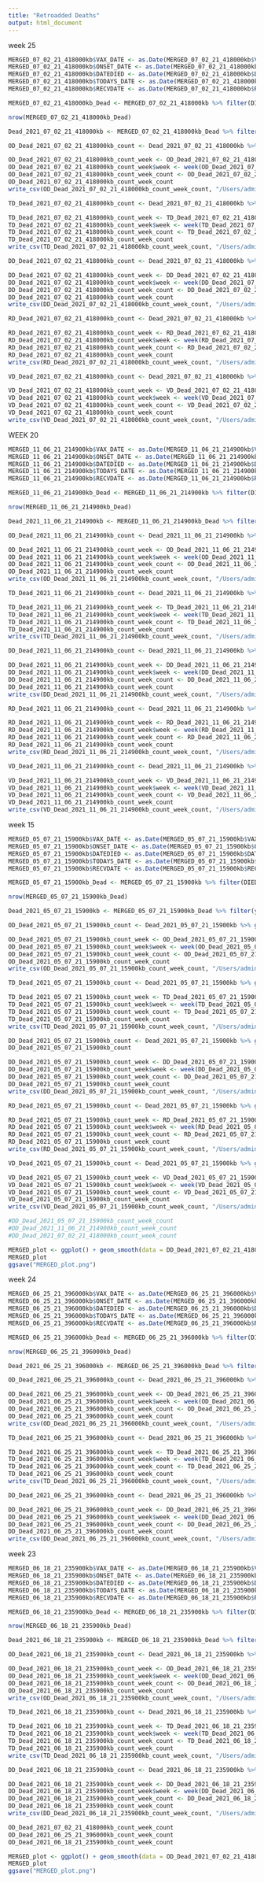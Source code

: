 ```yaml
---
title: "Retroadded Deaths"
output: html_document
---
```

week 25
```r
MERGED_07_02_21_418000kb$VAX_DATE <- as.Date(MERGED_07_02_21_418000kb$VAX_DATE, "%m/%d/%y") 
MERGED_07_02_21_418000kb$ONSET_DATE <- as.Date(MERGED_07_02_21_418000kb$ONSET_DATE, "%m/%d/%y")
MERGED_07_02_21_418000kb$DATEDIED <- as.Date(MERGED_07_02_21_418000kb$DATEDIED, "%m/%d/%y")
MERGED_07_02_21_418000kb$TODAYS_DATE <- as.Date(MERGED_07_02_21_418000kb$TODAYS_DATE, "%m/%d/%y")
MERGED_07_02_21_418000kb$RECVDATE <- as.Date(MERGED_07_02_21_418000kb$RECVDATE, "%m/%d/%y")

MERGED_07_02_21_418000kb_Dead <- MERGED_07_02_21_418000kb %>% filter(DIED == "Y")

nrow(MERGED_07_02_21_418000kb_Dead)

Dead_2021_07_02_21_418000kb <- MERGED_07_02_21_418000kb_Dead %>% filter(year(ONSET_DATE) <= 2021 & year(ONSET_DATE) >= 2021) %>% filter(year(TODAYS_DATE) <= 2021 & year(TODAYS_DATE) >= 2021) %>% filter(year(DATEDIED) <= 2021 & year(DATEDIED) >= 2021) %>% filter(year(VAX_DATE) <= 2021 & year(VAX_DATE) >= 2021) %>% filter(year(RECVDATE) <= 2021 & year(RECVDATE) >= 2021) 
```
```r
OD_Dead_2021_07_02_21_418000kb_count <- Dead_2021_07_02_21_418000kb %>% group_by(ONSET_DATE, DIED) %>% count(DIED) %>% arrange(desc(ONSET_DATE)) 

OD_Dead_2021_07_02_21_418000kb_count_week <- OD_Dead_2021_07_02_21_418000kb_count
OD_Dead_2021_07_02_21_418000kb_count_week$week <- week(OD_Dead_2021_07_02_21_418000kb_count_week$ONSET_DATE)
OD_Dead_2021_07_02_21_418000kb_count_week_count <- OD_Dead_2021_07_02_21_418000kb_count_week %>% group_by(week) %>% mutate("week_sum" = sum(n))
OD_Dead_2021_07_02_21_418000kb_count_week_count
write_csv(OD_Dead_2021_07_02_21_418000kb_count_week_count, "/Users/admin/Desktop/OD_Dead_2021_07_02_21_418000kb_count_week_25_count.csv")

TD_Dead_2021_07_02_21_418000kb_count <- Dead_2021_07_02_21_418000kb %>% group_by(TODAYS_DATE, DIED) %>% count(DIED) %>% arrange(desc(TODAYS_DATE)) 

TD_Dead_2021_07_02_21_418000kb_count_week <- TD_Dead_2021_07_02_21_418000kb_count
TD_Dead_2021_07_02_21_418000kb_count_week$week <- week(TD_Dead_2021_07_02_21_418000kb_count_week$TODAYS_DATE)
TD_Dead_2021_07_02_21_418000kb_count_week_count <- TD_Dead_2021_07_02_21_418000kb_count_week %>% group_by(week) %>% mutate("week_sum" = sum(n))
TD_Dead_2021_07_02_21_418000kb_count_week_count
write_csv(TD_Dead_2021_07_02_21_418000kb_count_week_count, "/Users/admin/Desktop/TD_Dead_2021_07_02_21_418000kb_count_week_25_count.csv")

DD_Dead_2021_07_02_21_418000kb_count <- Dead_2021_07_02_21_418000kb %>% group_by(DATEDIED, DIED) %>% count(DIED) %>% arrange(desc(DATEDIED)) 

DD_Dead_2021_07_02_21_418000kb_count_week <- DD_Dead_2021_07_02_21_418000kb_count
DD_Dead_2021_07_02_21_418000kb_count_week$week <- week(DD_Dead_2021_07_02_21_418000kb_count_week$DATEDIED)
DD_Dead_2021_07_02_21_418000kb_count_week_count <- DD_Dead_2021_07_02_21_418000kb_count_week %>% group_by(week) %>% mutate("week_sum" = sum(n))
DD_Dead_2021_07_02_21_418000kb_count_week_count
write_csv(DD_Dead_2021_07_02_21_418000kb_count_week_count, "/Users/admin/Desktop/DD_Dead_2021_07_02_21_418000kb_count_week_25_count.csv")

RD_Dead_2021_07_02_21_418000kb_count <- Dead_2021_07_02_21_418000kb %>% group_by(RECVDATE, DIED) %>% count(DIED) %>% arrange(desc(RECVDATE)) 

RD_Dead_2021_07_02_21_418000kb_count_week <- RD_Dead_2021_07_02_21_418000kb_count
RD_Dead_2021_07_02_21_418000kb_count_week$week <- week(RD_Dead_2021_07_02_21_418000kb_count_week$RECVDATE)
RD_Dead_2021_07_02_21_418000kb_count_week_count <- RD_Dead_2021_07_02_21_418000kb_count_week %>% group_by(week) %>% mutate("week_sum" = sum(n))
RD_Dead_2021_07_02_21_418000kb_count_week_count
write_csv(RD_Dead_2021_07_02_21_418000kb_count_week_count, "/Users/admin/Desktop/RD_Dead_2021_07_02_21_418000kb_count_week_25_count.csv")

VD_Dead_2021_07_02_21_418000kb_count <- Dead_2021_07_02_21_418000kb %>% group_by(VAX_DATE, DIED) %>% count(DIED) %>% arrange(desc(VAX_DATE)) 

VD_Dead_2021_07_02_21_418000kb_count_week <- VD_Dead_2021_07_02_21_418000kb_count
VD_Dead_2021_07_02_21_418000kb_count_week$week <- week(VD_Dead_2021_07_02_21_418000kb_count_week$VAX_DATE)
VD_Dead_2021_07_02_21_418000kb_count_week_count <- VD_Dead_2021_07_02_21_418000kb_count_week %>% group_by(week) %>% mutate("week_sum" = sum(n))
VD_Dead_2021_07_02_21_418000kb_count_week_count
write_csv(VD_Dead_2021_07_02_21_418000kb_count_week_count, "/Users/admin/Desktop/VD_Dead_2021_07_02_21_418000kb_count_week_25_count.csv")
```
WEEK 20
```r
MERGED_11_06_21_214900kb$VAX_DATE <- as.Date(MERGED_11_06_21_214900kb$VAX_DATE, "%m/%d/%y") 
MERGED_11_06_21_214900kb$ONSET_DATE <- as.Date(MERGED_11_06_21_214900kb$ONSET_DATE, "%m/%d/%y")
MERGED_11_06_21_214900kb$DATEDIED <- as.Date(MERGED_11_06_21_214900kb$DATEDIED, "%m/%d/%y")
MERGED_11_06_21_214900kb$TODAYS_DATE <- as.Date(MERGED_11_06_21_214900kb$TODAYS_DATE, "%m/%d/%y")
MERGED_11_06_21_214900kb$RECVDATE <- as.Date(MERGED_11_06_21_214900kb$RECVDATE, "%m/%d/%y")

MERGED_11_06_21_214900kb_Dead <- MERGED_11_06_21_214900kb %>% filter(DIED == "Y")

nrow(MERGED_11_06_21_214900kb_Dead)

Dead_2021_11_06_21_214900kb <- MERGED_11_06_21_214900kb_Dead %>% filter(year(ONSET_DATE) <= 2021 & year(ONSET_DATE) >= 2021) %>% filter(year(TODAYS_DATE) <= 2021 & year(TODAYS_DATE) >= 2021) %>% filter(year(DATEDIED) <= 2021 & year(DATEDIED) >= 2021) %>% filter(year(VAX_DATE) <= 2021 & year(VAX_DATE) >= 2021) %>% filter(year(RECVDATE) <= 2021 & year(RECVDATE) >= 2021) 
```
```r
OD_Dead_2021_11_06_21_214900kb_count <- Dead_2021_11_06_21_214900kb %>% group_by(ONSET_DATE, DIED) %>% count(DIED) %>% arrange(desc(ONSET_DATE)) 

OD_Dead_2021_11_06_21_214900kb_count_week <- OD_Dead_2021_11_06_21_214900kb_count
OD_Dead_2021_11_06_21_214900kb_count_week$week <- week(OD_Dead_2021_11_06_21_214900kb_count_week$ONSET_DATE)
OD_Dead_2021_11_06_21_214900kb_count_week_count <- OD_Dead_2021_11_06_21_214900kb_count_week %>% group_by(week) %>% mutate("week_sum" = sum(n))
OD_Dead_2021_11_06_21_214900kb_count_week_count
write_csv(OD_Dead_2021_11_06_21_214900kb_count_week_count, "/Users/admin/Desktop/OD_Dead_2021_11_06_21_214900kb_count_week_25_count.csv")

TD_Dead_2021_11_06_21_214900kb_count <- Dead_2021_11_06_21_214900kb %>% group_by(TODAYS_DATE, DIED) %>% count(DIED) %>% arrange(desc(TODAYS_DATE)) 

TD_Dead_2021_11_06_21_214900kb_count_week <- TD_Dead_2021_11_06_21_214900kb_count
TD_Dead_2021_11_06_21_214900kb_count_week$week <- week(TD_Dead_2021_11_06_21_214900kb_count_week$TODAYS_DATE)
TD_Dead_2021_11_06_21_214900kb_count_week_count <- TD_Dead_2021_11_06_21_214900kb_count_week %>% group_by(week) %>% mutate("week_sum" = sum(n))
TD_Dead_2021_11_06_21_214900kb_count_week_count
write_csv(TD_Dead_2021_11_06_21_214900kb_count_week_count, "/Users/admin/Desktop/TD_Dead_2021_11_06_21_214900kb_count_week_25_count.csv")

DD_Dead_2021_11_06_21_214900kb_count <- Dead_2021_11_06_21_214900kb %>% group_by(DATEDIED, DIED) %>% count(DIED) %>% arrange(desc(DATEDIED)) 

DD_Dead_2021_11_06_21_214900kb_count_week <- DD_Dead_2021_11_06_21_214900kb_count
DD_Dead_2021_11_06_21_214900kb_count_week$week <- week(DD_Dead_2021_11_06_21_214900kb_count_week$DATEDIED)
DD_Dead_2021_11_06_21_214900kb_count_week_count <- DD_Dead_2021_11_06_21_214900kb_count_week %>% group_by(week) %>% mutate("week_sum" = sum(n))
DD_Dead_2021_11_06_21_214900kb_count_week_count
write_csv(DD_Dead_2021_11_06_21_214900kb_count_week_count, "/Users/admin/Desktop/DD_Dead_2021_11_06_21_214900kb_count_week_25_count.csv")

RD_Dead_2021_11_06_21_214900kb_count <- Dead_2021_11_06_21_214900kb %>% group_by(RECVDATE, DIED) %>% count(DIED) %>% arrange(desc(RECVDATE)) 

RD_Dead_2021_11_06_21_214900kb_count_week <- RD_Dead_2021_11_06_21_214900kb_count
RD_Dead_2021_11_06_21_214900kb_count_week$week <- week(RD_Dead_2021_11_06_21_214900kb_count_week$RECVDATE)
RD_Dead_2021_11_06_21_214900kb_count_week_count <- RD_Dead_2021_11_06_21_214900kb_count_week %>% group_by(week) %>% mutate("week_sum" = sum(n))
RD_Dead_2021_11_06_21_214900kb_count_week_count
write_csv(RD_Dead_2021_11_06_21_214900kb_count_week_count, "/Users/admin/Desktop/RD_Dead_2021_11_06_21_214900kb_count_week_25_count.csv")

VD_Dead_2021_11_06_21_214900kb_count <- Dead_2021_11_06_21_214900kb %>% group_by(VAX_DATE, DIED) %>% count(DIED) %>% arrange(desc(VAX_DATE)) 

VD_Dead_2021_11_06_21_214900kb_count_week <- VD_Dead_2021_11_06_21_214900kb_count
VD_Dead_2021_11_06_21_214900kb_count_week$week <- week(VD_Dead_2021_11_06_21_214900kb_count_week$VAX_DATE)
VD_Dead_2021_11_06_21_214900kb_count_week_count <- VD_Dead_2021_11_06_21_214900kb_count_week %>% group_by(week) %>% mutate("week_sum" = sum(n))
VD_Dead_2021_11_06_21_214900kb_count_week_count
write_csv(VD_Dead_2021_11_06_21_214900kb_count_week_count, "/Users/admin/Desktop/VD_Dead_2021_11_06_21_214900kb_count_week_25_count.csv")
```
week 15
```r
MERGED_05_07_21_15900kb$VAX_DATE <- as.Date(MERGED_05_07_21_15900kb$VAX_DATE, "%m/%d/%y") 
MERGED_05_07_21_15900kb$ONSET_DATE <- as.Date(MERGED_05_07_21_15900kb$ONSET_DATE, "%m/%d/%y")
MERGED_05_07_21_15900kb$DATEDIED <- as.Date(MERGED_05_07_21_15900kb$DATEDIED, "%m/%d/%y")
MERGED_05_07_21_15900kb$TODAYS_DATE <- as.Date(MERGED_05_07_21_15900kb$TODAYS_DATE, "%m/%d/%y")
MERGED_05_07_21_15900kb$RECVDATE <- as.Date(MERGED_05_07_21_15900kb$RECVDATE, "%m/%d/%y")

MERGED_05_07_21_15900kb_Dead <- MERGED_05_07_21_15900kb %>% filter(DIED == "Y")

nrow(MERGED_05_07_21_15900kb_Dead)

Dead_2021_05_07_21_15900kb <- MERGED_05_07_21_15900kb_Dead %>% filter(year(ONSET_DATE) <= 2021 & year(ONSET_DATE) >= 2021) %>% filter(year(TODAYS_DATE) <= 2021 & year(TODAYS_DATE) >= 2021) %>% filter(year(DATEDIED) <= 2021 & year(DATEDIED) >= 2021) %>% filter(year(VAX_DATE) <= 2021 & year(VAX_DATE) >= 2021) %>% filter(year(RECVDATE) <= 2021 & year(RECVDATE) >= 2021) 
```
```r
OD_Dead_2021_05_07_21_15900kb_count <- Dead_2021_05_07_21_15900kb %>% group_by(ONSET_DATE, DIED) %>% count(DIED) %>% arrange(desc(ONSET_DATE)) 

OD_Dead_2021_05_07_21_15900kb_count_week <- OD_Dead_2021_05_07_21_15900kb_count
OD_Dead_2021_05_07_21_15900kb_count_week$week <- week(OD_Dead_2021_05_07_21_15900kb_count_week$ONSET_DATE)
OD_Dead_2021_05_07_21_15900kb_count_week_count <- OD_Dead_2021_05_07_21_15900kb_count_week %>% group_by(week) %>% mutate("week_sum" = sum(n))
OD_Dead_2021_05_07_21_15900kb_count_week_count
write_csv(OD_Dead_2021_05_07_21_15900kb_count_week_count, "/Users/admin/Desktop/OD_Dead_2021_05_07_21_15900kb_count_week_15_count.csv")

TD_Dead_2021_05_07_21_15900kb_count <- Dead_2021_05_07_21_15900kb %>% group_by(TODAYS_DATE, DIED) %>% count(DIED) %>% arrange(desc(TODAYS_DATE)) 

TD_Dead_2021_05_07_21_15900kb_count_week <- TD_Dead_2021_05_07_21_15900kb_count
TD_Dead_2021_05_07_21_15900kb_count_week$week <- week(TD_Dead_2021_05_07_21_15900kb_count_week$TODAYS_DATE)
TD_Dead_2021_05_07_21_15900kb_count_week_count <- TD_Dead_2021_05_07_21_15900kb_count_week %>% group_by(week) %>% mutate("week_sum" = sum(n))
TD_Dead_2021_05_07_21_15900kb_count_week_count
write_csv(TD_Dead_2021_05_07_21_15900kb_count_week_count, "/Users/admin/Desktop/TD_Dead_2021_05_07_21_15900kb_count_week_15_count.csv")

DD_Dead_2021_05_07_21_15900kb_count <- Dead_2021_05_07_21_15900kb %>% group_by(DATEDIED, DIED) %>% count(DIED) %>% arrange(desc(DATEDIED)) 
DD_Dead_2021_05_07_21_15900kb_count

DD_Dead_2021_05_07_21_15900kb_count_week <- DD_Dead_2021_05_07_21_15900kb_count
DD_Dead_2021_05_07_21_15900kb_count_week$week <- week(DD_Dead_2021_05_07_21_15900kb_count_week$DATEDIED)
DD_Dead_2021_05_07_21_15900kb_count_week_count <- DD_Dead_2021_05_07_21_15900kb_count_week %>% group_by(week) %>% mutate("week_sum" = sum(n))
DD_Dead_2021_05_07_21_15900kb_count_week_count
write_csv(DD_Dead_2021_05_07_21_15900kb_count_week_count, "/Users/admin/Desktop/DD_Dead_2021_05_07_21_15900kb_count_week_15_count.csv")

RD_Dead_2021_05_07_21_15900kb_count <- Dead_2021_05_07_21_15900kb %>% group_by(RECVDATE, DIED) %>% count(DIED) %>% arrange(desc(RECVDATE)) 

RD_Dead_2021_05_07_21_15900kb_count_week <- RD_Dead_2021_05_07_21_15900kb_count
RD_Dead_2021_05_07_21_15900kb_count_week$week <- week(RD_Dead_2021_05_07_21_15900kb_count_week$RECVDATE)
RD_Dead_2021_05_07_21_15900kb_count_week_count <- RD_Dead_2021_05_07_21_15900kb_count_week %>% group_by(week) %>% mutate("week_sum" = sum(n))
RD_Dead_2021_05_07_21_15900kb_count_week_count
write_csv(RD_Dead_2021_05_07_21_15900kb_count_week_count, "/Users/admin/Desktop/RD_Dead_2021_05_07_21_15900kb_count_week_25_count.csv")

VD_Dead_2021_05_07_21_15900kb_count <- Dead_2021_05_07_21_15900kb %>% group_by(VAX_DATE, DIED) %>% count(DIED) %>% arrange(desc(VAX_DATE)) 

VD_Dead_2021_05_07_21_15900kb_count_week <- VD_Dead_2021_05_07_21_15900kb_count
VD_Dead_2021_05_07_21_15900kb_count_week$week <- week(VD_Dead_2021_05_07_21_15900kb_count_week$VAX_DATE)
VD_Dead_2021_05_07_21_15900kb_count_week_count <- VD_Dead_2021_05_07_21_15900kb_count_week %>% group_by(week) %>% mutate("week_sum" = sum(n))
VD_Dead_2021_05_07_21_15900kb_count_week_count
write_csv(VD_Dead_2021_05_07_21_15900kb_count_week_count, "/Users/admin/Desktop/VD_Dead_2021_05_07_21_15900kb_count_week_25_count.csv")
```
```r
#DD_Dead_2021_05_07_21_15900kb_count_week_count
#DD_Dead_2021_11_06_21_214900kb_count_week_count
#DD_Dead_2021_07_02_21_418000kb_count_week_count
```
```r
MERGED_plot <- ggplot() + geom_smooth(data = DD_Dead_2021_07_02_21_418000kb_count_week_count, aes(week, n), colour = "red", size = 2) + geom_smooth(data = DD_Dead_2021_05_07_21_15900kb_count_week_count, aes(week, n), colour = "blue", size = 2) + geom_smooth(data = DD_Dead_2021_11_06_21_214900kb_count_week_count, aes(week, n), colour = "yellow", size = 2) + xlab("WEEK") +  ylab("NUMBER OF deaths FOLLOWING INJECTION") + labs(title = "NUMBER OF DEATHS FOR WEEKS 1, 15 AND 25", caption = "Data source: VAERS") + theme(axis.text.y = element_text(colour = "black", size = 14)) + theme(axis.text.x = element_text(colour = "black", angle=0,vjust=0.5,hjust=0.5, size = 14)) + theme(panel.background = element_rect(fill = "#100000", color = "pink")) + theme(panel.grid.major = element_blank(), panel.grid.minor = element_blank()) 
MERGED_plot
ggsave("MERGED_plot.png")
```
week 24
```r
MERGED_06_25_21_396000kb$VAX_DATE <- as.Date(MERGED_06_25_21_396000kb$VAX_DATE, "%m/%d/%y") 
MERGED_06_25_21_396000kb$ONSET_DATE <- as.Date(MERGED_06_25_21_396000kb$ONSET_DATE, "%m/%d/%y")
MERGED_06_25_21_396000kb$DATEDIED <- as.Date(MERGED_06_25_21_396000kb$DATEDIED, "%m/%d/%y")
MERGED_06_25_21_396000kb$TODAYS_DATE <- as.Date(MERGED_06_25_21_396000kb$TODAYS_DATE, "%m/%d/%y")
MERGED_06_25_21_396000kb$RECVDATE <- as.Date(MERGED_06_25_21_396000kb$RECVDATE, "%m/%d/%y")

MERGED_06_25_21_396000kb_Dead <- MERGED_06_25_21_396000kb %>% filter(DIED == "Y")

nrow(MERGED_06_25_21_396000kb_Dead)

Dead_2021_06_25_21_396000kb <- MERGED_06_25_21_396000kb_Dead %>% filter(year(ONSET_DATE) <= 2021 & year(ONSET_DATE) >= 2021) %>% filter(year(TODAYS_DATE) <= 2021 & year(TODAYS_DATE) >= 2021) %>% filter(year(DATEDIED) <= 2021 & year(DATEDIED) >= 2021) 
```
```r
OD_Dead_2021_06_25_21_396000kb_count <- Dead_2021_06_25_21_396000kb %>% group_by(ONSET_DATE, DIED) %>% count(DIED) %>% arrange(desc(ONSET_DATE)) 

OD_Dead_2021_06_25_21_396000kb_count_week <- OD_Dead_2021_06_25_21_396000kb_count
OD_Dead_2021_06_25_21_396000kb_count_week$week <- week(OD_Dead_2021_06_25_21_396000kb_count_week$ONSET_DATE)
OD_Dead_2021_06_25_21_396000kb_count_week_count <- OD_Dead_2021_06_25_21_396000kb_count_week %>% group_by(week) %>% mutate("week_sum" = sum(n))
OD_Dead_2021_06_25_21_396000kb_count_week_count
write_csv(OD_Dead_2021_06_25_21_396000kb_count_week_count, "/Users/admin/Desktop/OD_Dead_2021_06_25_21_396000kb_count_week_24_count.csv")

TD_Dead_2021_06_25_21_396000kb_count <- Dead_2021_06_25_21_396000kb %>% group_by(TODAYS_DATE, DIED) %>% count(DIED) %>% arrange(desc(TODAYS_DATE)) 

TD_Dead_2021_06_25_21_396000kb_count_week <- TD_Dead_2021_06_25_21_396000kb_count
TD_Dead_2021_06_25_21_396000kb_count_week$week <- week(TD_Dead_2021_06_25_21_396000kb_count_week$TODAYS_DATE)
TD_Dead_2021_06_25_21_396000kb_count_week_count <- TD_Dead_2021_06_25_21_396000kb_count_week %>% group_by(week) %>% mutate("week_sum" = sum(n))
TD_Dead_2021_06_25_21_396000kb_count_week_count
write_csv(TD_Dead_2021_06_25_21_396000kb_count_week_count, "/Users/admin/Desktop/TD_Dead_2021_06_25_21_396000kb_count_week_24_count.csv")

DD_Dead_2021_06_25_21_396000kb_count <- Dead_2021_06_25_21_396000kb %>% group_by(DATEDIED, DIED) %>% count(DIED) %>% arrange(desc(DATEDIED)) 

DD_Dead_2021_06_25_21_396000kb_count_week <- DD_Dead_2021_06_25_21_396000kb_count
DD_Dead_2021_06_25_21_396000kb_count_week$week <- week(DD_Dead_2021_06_25_21_396000kb_count_week$DATEDIED)
DD_Dead_2021_06_25_21_396000kb_count_week_count <- DD_Dead_2021_06_25_21_396000kb_count_week %>% group_by(week) %>% mutate("week_sum" = sum(n))
DD_Dead_2021_06_25_21_396000kb_count_week_count
write_csv(DD_Dead_2021_06_25_21_396000kb_count_week_count, "/Users/admin/Desktop/DD_Dead_2021_06_25_21_396000kb_count_week_24_count.csv")
```
week 23
```r
MERGED_06_18_21_235900kb$VAX_DATE <- as.Date(MERGED_06_18_21_235900kb$VAX_DATE, "%m/%d/%y") 
MERGED_06_18_21_235900kb$ONSET_DATE <- as.Date(MERGED_06_18_21_235900kb$ONSET_DATE, "%m/%d/%y")
MERGED_06_18_21_235900kb$DATEDIED <- as.Date(MERGED_06_18_21_235900kb$DATEDIED, "%m/%d/%y")
MERGED_06_18_21_235900kb$TODAYS_DATE <- as.Date(MERGED_06_18_21_235900kb$TODAYS_DATE, "%m/%d/%y")
MERGED_06_18_21_235900kb$RECVDATE <- as.Date(MERGED_06_18_21_235900kb$RECVDATE, "%m/%d/%y")

MERGED_06_18_21_235900kb_Dead <- MERGED_06_18_21_235900kb %>% filter(DIED == "Y")

nrow(MERGED_06_18_21_235900kb_Dead)

Dead_2021_06_18_21_235900kb <- MERGED_06_18_21_235900kb_Dead %>% filter(year(ONSET_DATE) <= 2021 & year(ONSET_DATE) >= 2021) %>% filter(year(TODAYS_DATE) <= 2021 & year(TODAYS_DATE) >= 2021) %>% filter(year(DATEDIED) <= 2021 & year(DATEDIED) >= 2021) 
```
```r
OD_Dead_2021_06_18_21_235900kb_count <- Dead_2021_06_18_21_235900kb %>% group_by(ONSET_DATE, DIED) %>% count(DIED) %>% arrange(desc(ONSET_DATE)) 

OD_Dead_2021_06_18_21_235900kb_count_week <- OD_Dead_2021_06_18_21_235900kb_count
OD_Dead_2021_06_18_21_235900kb_count_week$week <- week(OD_Dead_2021_06_18_21_235900kb_count_week$ONSET_DATE)
OD_Dead_2021_06_18_21_235900kb_count_week_count <- OD_Dead_2021_06_18_21_235900kb_count_week %>% group_by(week) %>% mutate("week_sum" = sum(n))
OD_Dead_2021_06_18_21_235900kb_count_week_count
write_csv(OD_Dead_2021_06_18_21_235900kb_count_week_count, "/Users/admin/Desktop/OD_Dead_2021_06_18_21_235900kb_count_week_23_count.csv")

TD_Dead_2021_06_18_21_235900kb_count <- Dead_2021_06_18_21_235900kb %>% group_by(TODAYS_DATE, DIED) %>% count(DIED) %>% arrange(desc(TODAYS_DATE)) 

TD_Dead_2021_06_18_21_235900kb_count_week <- TD_Dead_2021_06_18_21_235900kb_count
TD_Dead_2021_06_18_21_235900kb_count_week$week <- week(TD_Dead_2021_06_18_21_235900kb_count_week$TODAYS_DATE)
TD_Dead_2021_06_18_21_235900kb_count_week_count <- TD_Dead_2021_06_18_21_235900kb_count_week %>% group_by(week) %>% mutate("week_sum" = sum(n))
TD_Dead_2021_06_18_21_235900kb_count_week_count
write_csv(TD_Dead_2021_06_18_21_235900kb_count_week_count, "/Users/admin/Desktop/TD_Dead_2021_06_18_21_235900kb_count_week_23_count.csv")

DD_Dead_2021_06_18_21_235900kb_count <- Dead_2021_06_18_21_235900kb %>% group_by(DATEDIED, DIED) %>% count(DIED) %>% arrange(desc(DATEDIED)) 

DD_Dead_2021_06_18_21_235900kb_count_week <- DD_Dead_2021_06_18_21_235900kb_count
DD_Dead_2021_06_18_21_235900kb_count_week$week <- week(DD_Dead_2021_06_18_21_235900kb_count_week$DATEDIED)
DD_Dead_2021_06_18_21_235900kb_count_week_count <- DD_Dead_2021_06_18_21_235900kb_count_week %>% group_by(week) %>% mutate("week_sum" = sum(n))
DD_Dead_2021_06_18_21_235900kb_count_week_count
write_csv(DD_Dead_2021_06_18_21_235900kb_count_week_count, "/Users/admin/Desktop/DD_Dead_2021_06_18_21_235900kb_count_week_23_count.csv")
```
```r
OD_Dead_2021_07_02_21_418000kb_count_week_count
OD_Dead_2021_06_25_21_396000kb_count_week_count
OD_Dead_2021_06_18_21_235900kb_count_week_count

```
```r
MERGED_plot <- ggplot() + geom_smooth(data = OD_Dead_2021_07_02_21_418000kb_count_week_count, aes(week, n), colour = "red", size = 2) + geom_smooth(data = DD_Dead_2021_07_02_21_418000kb_count_week_count, aes(week, n), colour = "orange", size = 2) + geom_smooth(data = RD_Dead_2021_07_02_21_418000kb_count_week_count, aes(week, n), colour = "green", size = 2) + geom_smooth(data = VD_Dead_2021_07_02_21_418000kb_count_week_count, aes(week, n), colour = "purple", size = 2)+ xlab("WEEK") +  ylab("NUMBER OF deaths FOLLOWING INJECTION") + labs(title = "NUMBER OF deaths per week OD (R), DD (O), RD (G), VD (P)", caption = "Data source: VAERS") + theme(axis.text.y = element_text(colour = "black", size = 14)) + theme(axis.text.x = element_text(colour = "black", angle=0,vjust=0.5,hjust=0.5, size = 14)) + theme(panel.background = element_rect(fill = "#100000", color = "pink")) + theme(panel.grid.major = element_blank(), panel.grid.minor = element_blank()) + xlim(0,25) # + geom_smooth(data = TD_Dead_2021_07_02_21_418000kb_count_week_count, aes(week, n), colour = "blue", size = 2)
MERGED_plot
ggsave("MERGED_plot.png")
```
